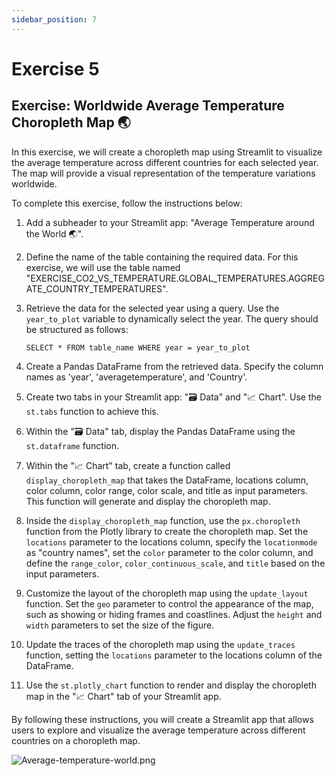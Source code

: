 ```yaml
---
sidebar_position: 7
---
```


# Exercise 5

## Exercise: Worldwide Average Temperature Choropleth Map 🌏

In this exercise, we will create a choropleth map using Streamlit to visualize the average temperature across different countries for each selected year. The map will provide a visual representation of the temperature variations worldwide.

To complete this exercise, follow the instructions below:

1. Add a subheader to your Streamlit app: "Average Temperature around the World 🌏".

2. Define the name of the table containing the required data. For this exercise, we will use the table named "EXERCISE_CO2_VS_TEMPERATURE.GLOBAL_TEMPERATURES.AGGREGATE_COUNTRY_TEMPERATURES".

3. Retrieve the data for the selected year using a query. Use the `year_to_plot` variable to dynamically select the year. The query should be structured as follows:
   ```
   SELECT * FROM table_name WHERE year = year_to_plot
   ```

4. Create a Pandas DataFrame from the retrieved data. Specify the column names as 'year', 'averagetemperature', and 'Country'.

5. Create two tabs in your Streamlit app: "🗃 Data" and "📈 Chart". Use the `st.tabs` function to achieve this.

6. Within the "🗃 Data" tab, display the Pandas DataFrame using the `st.dataframe` function.

7. Within the "📈 Chart" tab, create a function called `display_choropleth_map` that takes the DataFrame, locations column, color column, color range, color scale, and title as input parameters. This function will generate and display the choropleth map.

8. Inside the `display_choropleth_map` function, use the `px.choropleth` function from the Plotly library to create the choropleth map. Set the `locations` parameter to the locations column, specify the `locationmode` as "country names", set the `color` parameter to the color column, and define the `range_color`, `color_continuous_scale`, and `title` based on the input parameters.

9. Customize the layout of the choropleth map using the `update_layout` function. Set the `geo` parameter to control the appearance of the map, such as showing or hiding frames and coastlines. Adjust the `height` and `width` parameters to set the size of the figure.

10. Update the traces of the choropleth map using the `update_traces` function, setting the `locations` parameter to the locations column of the DataFrame.

11. Use the `st.plotly_chart` function to render and display the choropleth map in the "📈 Chart" tab of your Streamlit app.

By following these instructions, you will create a Streamlit app that allows users to explore and visualize the average temperature across different countries on a choropleth map.

![Average-temperature-world.png](./assets/average_temp_ecercise_5.png)